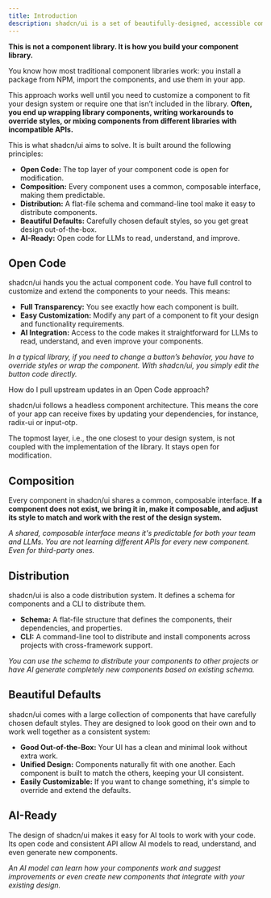 ```yaml
---
title: Introduction
description: shadcn/ui is a set of beautifully-designed, accessible components and a code distribution platform. Works with your favorite frameworks and AI models. Open Source. Open Code.
---
```


**This is not a component library. It is how you build your component library.**

You know how most traditional component libraries work: you install a package from NPM, import the components, and use them in your app.

This approach works well until you need to customize a component to fit your design system or require one that isn’t included in the library. **Often, you end up wrapping library components, writing workarounds to override styles, or mixing components from different libraries with incompatible APIs.**

This is what shadcn/ui aims to solve. It is built around the following principles:

- **Open Code:** The top layer of your component code is open for modification.
- **Composition:** Every component uses a common, composable interface, making them predictable.
- **Distribution:** A flat-file schema and command-line tool make it easy to distribute components.
- **Beautiful Defaults:** Carefully chosen default styles, so you get great design out-of-the-box.
- **AI-Ready:** Open code for LLMs to read, understand, and improve.

## Open Code

shadcn/ui hands you the actual component code. You have full control to customize and extend the components to your needs. This means:

- **Full Transparency:** You see exactly how each component is built.
- **Easy Customization:** Modify any part of a component to fit your design and functionality requirements.
- **AI Integration:** Access to the code makes it straightforward for LLMs to read, understand, and even improve your components.

_In a typical library, if you need to change a button’s behavior, you have to override styles or wrap the component. With shadcn/ui, you simply edit the button code directly._

<Accordion collapsible>
  <AccordionItem value="faq-1" className="border-none">
    <AccordionTrigger>
      How do I pull upstream updates in an Open Code approach?
    </AccordionTrigger>
    <AccordionContent>
      <p>
        shadcn/ui follows a headless component architecture. This means the core
        of your app can receive fixes by updating your dependencies, for
        instance, radix-ui or input-otp.
      </p>
      <p className="mt-4">
        The topmost layer, i.e., the one closest to your design system, is not
        coupled with the implementation of the library. It stays open for
        modification.
      </p>
    </AccordionContent>
  </AccordionItem>
</Accordion>

## Composition

Every component in shadcn/ui shares a common, composable interface. **If a component does not exist, we bring it in, make it composable, and adjust its style to match and work with the rest of the design system.**

_A shared, composable interface means it's predictable for both your team and LLMs. You are not learning different APIs for every new component. Even for third-party ones._

## Distribution

shadcn/ui is also a code distribution system. It defines a schema for components and a CLI to distribute them.

- **Schema:** A flat-file structure that defines the components, their dependencies, and properties.
- **CLI:** A command-line tool to distribute and install components across projects with cross-framework support.

_You can use the schema to distribute your components to other projects or have AI generate completely new components based on existing schema._

## Beautiful Defaults

shadcn/ui comes with a large collection of components that have carefully chosen default styles. They are designed to look good on their own and to work well together as a consistent system:

- **Good Out-of-the-Box:** Your UI has a clean and minimal look without extra work.
- **Unified Design:** Components naturally fit with one another. Each component is built to match the others, keeping your UI consistent.
- **Easily Customizable:** If you want to change something, it's simple to override and extend the defaults.

## AI-Ready

The design of shadcn/ui makes it easy for AI tools to work with your code. Its open code and consistent API allow AI models to read, understand, and even generate new components.

_An AI model can learn how your components work and suggest improvements or even create new components that integrate with your existing design._
